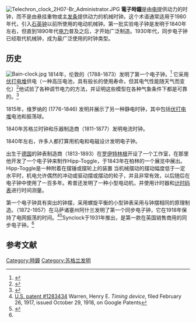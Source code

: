 {{expand english}}
{{not|数码时钟}}
[[File:Telechron_clock_2H07-Br_Administrator.JPG|thumb]]
'''電子時鐘'''是由[[电|电]]提供动力的时钟，而不是由悬挂重物或主[[发条|发条]]提供动力的机械时钟。这个术语通常适用于1980年代，引入[[石英钟|石英钟]]以前所使用的电动机械钟。第一批实验电子钟是发明于1840年左右，但直到1890年代[[电力|电力]]普及之后，才开始广泛制造。1930年代，同步电子钟已经取代机械钟，成为最广泛使用的时钟类型。

==历史==
[[File:Bain-clock.jpg|thumb]]
1814年，伦敦的{{tsl|en|Sir Francis Ronalds||弗朗西斯·罗纳德爵士}}（1788-1873）发明了第一个电子钟。<ref>{{Cite journal|last=Aked|first=C.K.|date=1973|title=The First Electric Clock|url=|journal=Antiquarian Horology|doi=|pmid=|access-date=}}</ref> 它采用[[伏打电堆|伏打电堆]]供电（一种高压电池，具有{{tsl|en|Oxford Electric Bell||牛津电铃}}般长的使用寿命，但其电气性能随天气而变化）<ref>{{Cite book|title=Sir Francis Ronalds: Father of the Electric Telegraph|last=Ronalds|first=B.F.|publisher=Imperial College Press|year=2016|isbn=978-1-78326-917-4|location=London|pages=}}</ref>他试验了各种调节电力的方法，并证明这些模型在各种气象条件下都是可靠的。<ref>{{Cite journal|last=Ronalds|first=B.F.|date=Jun 2015|title=Remembering the First Battery-Operated Clock|url=http://www.ahsoc.org/publications/the-journal/sample-articles/|journal=Antiquarian Horology|doi=|pmid=|access-date=2016-04-08}}</ref>

1815年，维罗纳的{{tsl|en|Giuseppe Zamboni||Giuseppe Zamboni}} (1776-1846) 发明并展示了另一种静电时钟，其中包括[[伏打电堆|伏打电堆]]电池和振荡球。

1840年苏格兰时钟和乐器制造商{{tsl|en|Alexander Bain (inventor)||亚历山大·贝恩}}（1811-1877）发明电流时钟。

1840年左右，许多人都打算用机电和电磁设计发明电子钟。

出生于[[德国|德国]]的钟表制造商{{tsl|en|Matthäus Hipp||马修·希普}}（1813-1893）在[[罗伊特林根|罗伊特林根]]开设了一个工作室，在那里他开发了一个电子钟来制作Hipp-Toggle，于1843年在柏林的一个展览中展出。Hipp-Toggle是一种附着在摆锤或摆轮上的装置 当机械摆动的摆动幅度低于一定水平时，机电允许偶然的冲动或驱动摆或摆动的轮子，并且非常有效，以后随后在电子钟中使用了一百多年。希普还发明了一种小型电动机，并使用计时器和[[计时码表|计时码表]]进行时间测量。

第一个电子钟具有突出的钟摆，采用螺旋平衡的小型钟表采用与钟摆相同的原理制造。{{tsl|en|Henry E. Warren||亨利·埃利·斯沃伦}}（1872-1957）在马萨诸塞州阿什兰发明了第一个同步电子钟，它在1918年保持了电网振荡的时间。<ref name="WarrenPatent" >[http://www.google.com/patents/US1283434 U.S. patent #1283434] Warren, Henry E. ''Timing device'', filed February 26, 1917, issued October 29, 1918, on Google Patents</ref><ref name="AHS">{{cite web
  | last = 
  | first = 
  | authorlink = 
  | vauthors = 
  | title = Famous Names in Electrical Horology
  | work = Electrical Horology Group
  | publisher = Antiquarian Horological Society, London, UK
  | year = 2011
  | url = http://www.ahsoc.demon.co.uk/ehg/electricalindex.html
  | doi = 
  | accessdate = 2011-12-16
  | archive-url = https://web.archive.org/web/20120507173552/http://www.ahsoc.demon.co.uk/ehg/electricalindex.html
  | archive-date = 2012-05-07
  | dead-url = yes
  }}</ref>Synclock于1931年推出，是第一款在英国销售商用的同步电子钟。<ref name="AHS"/>

==参考文献==
{{reflist}}
{{Electric clock technology}}
[[Category:時鐘|Category:時鐘]]
[[Category:苏格兰发明|Category:苏格兰发明]]